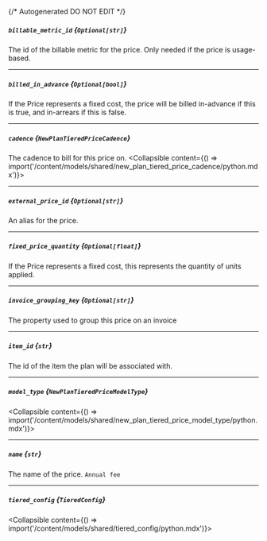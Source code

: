 {/* Autogenerated DO NOT EDIT  */}

##### `billable_metric_id` *{`Optional[str]`}*
The id of the billable metric for the price. Only needed if the price is usage-based.

---
##### `billed_in_advance` *{`Optional[bool]`}*
If the Price represents a fixed cost, the price will be billed in-advance if this is true, and in-arrears if this is false.

---
##### `cadence` *{`NewPlanTieredPriceCadence`}*
The cadence to bill for this price on.
<Collapsible content={() => import('/content/models/shared/new_plan_tiered_price_cadence/python.mdx')}>
</Collapsible>

---
##### `external_price_id` *{`Optional[str]`}*
An alias for the price.

---
##### `fixed_price_quantity` *{`Optional[float]`}*
If the Price represents a fixed cost, this represents the quantity of units applied.

---
##### `invoice_grouping_key` *{`Optional[str]`}*
The property used to group this price on an invoice

---
##### `item_id` *{`str`}*
The id of the item the plan will be associated with.

---
##### `model_type` *{`NewPlanTieredPriceModelType`}*
<Collapsible content={() => import('/content/models/shared/new_plan_tiered_price_model_type/python.mdx')}>
</Collapsible>

---
##### `name` *{`str`}*
The name of the price.
`Annual fee`

---
##### `tiered_config` *{`TieredConfig`}*
<Collapsible content={() => import('/content/models/shared/tiered_config/python.mdx')}>
</Collapsible>

